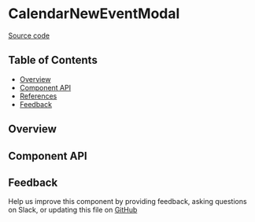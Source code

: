 
<Meta title="MDX/CalendarNewEventModal" of={stories} />

# CalendarNewEventModal

[Source code](https://github.com/leemonade/bubbles/tree/main/packages/components/calendar/CalendarNewEventModal)

## Table of Contents

- [Overview](#overview)
- [Component API](#component-api)
- [References](#references)
- [Feedback](#feedback)

## Overview

<Primary />

## Component API

<Controls />

## Feedback

Help us improve this component by providing feedback, asking questions on Slack, or updating this file on
[GitHub](https://github.com/leemonade/bubbles/edit/main/packages/components/calendar/CalendarModal.mdx)
